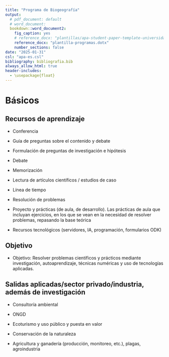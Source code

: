 ```yaml
---
title: "Programa de Biogeografía"
output:
  # pdf_document: default
  # word_document:
  bookdown::word_document2:
    fig_caption: yes
    # reference_docx: "plantillas/apa-student-paper-template-universidad-arizona.docx"
    reference_docx: "plantilla-programas.dotx"
    number_sections: false
date: "2025-01-31"
csl: "apa-es.csl"
bibliography: bibliografia.bib
always_allow_html: true
header-includes:
  - \usepackage{float}
---
```



# Básicos

## Recursos de aprendizaje

- Conferencia

- Guía de preguntas sobre el contenido y debate

- Formulación de preguntas de investigación e hipótesis

- Debate

- Memorización

- Lectura de artículos científicos / estudios de caso

- Línea de tiempo

- Resolución de problemas

- Proyecto y prácticas (de aula, de desarrollo). Las prácticas de aula que incluyan ejercicios, en los que se vean en la necesidad de resolver problemas, repasando la base teórica

- Recursos tecnológicos (servidores, IA, programación, formularios ODK)

<!-- ## Ideas comunes -->

<!-- - Contenido dinámico -->

<!-- - Investigación y itinerarios de autoaprendizaje -->

<!-- - Herramientas para garantizar el autoaprendizaje en el futuro -->

<!-- - Hay que enseñar cómo aprender de forma autodidacta, pero sin perder rigor, más apretar que abarcar, estudiar el libro -->

<!-- - Memorizar (qué memorizar: lo básico) -->

<!-- - Técnicas que elegir. -->

<!-- ## Modalidad -->

<!-- - Todo modular -->

<!-- - El examen no desaparece, aunque con poco valor. -->


## Objetivo

- Objetivo: Resolver problemas científicos y prácticos mediante investigación, autoaprendizaje, técnicas numéricas y uso de tecnologías aplicadas.

## Salidas aplicadas/sector privado/industria, además de investigación

- Consultoría ambiental

- ONGD

- Ecoturismo y uso público y puesta en valor

- Conservación de la naturaleza

- Agricultura y ganadería (producción, monitoreo, etc.), plagas, agroindustria
